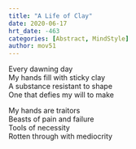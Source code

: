 ```yaml
---
title: "A Life of Clay"
date: 2020-06-17
hrt_date: -463
categories: [Abstract, MindStyle]
author: mov51
---
```


Every dawning day  
My hands fill with sticky clay  
A substance resistant to shape  
One that defies my will to make  
  
My hands are traitors  
Beasts of pain and failure  
Tools of necessity  
Rotten through with mediocrity  

